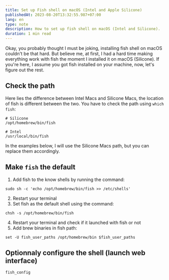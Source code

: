 ```yaml
---
title: Set up Fish shell on macOS (Intel and Apple Silicone)
publishedAt: 2023-08-20T13:32:55.987+07:00
lang: en
type: note
description: How to set up fish shell on macOS (Intel and Silicone).
duration: 1 min read
---
```


Okay, you probably thought I must be joking, installing fish shell on macOS couldn't be that hard. But believe me, at first, I had a hard time making everything work with fish the moment I installed it on macOS (Silicone). If you're here, I assume you got fish installed on your machine, now, let's figure out the rest.

## Check the path

Here lies the difference between Intel Macs and Silicone Macs, the location of fish is different between the two. You have to check the path using `which fish`:

<div class="grid grid-cols-2 gap-2 lt-sm:grid-cols-1">

```shell
# Silicone
/opt/homebrew/bin/fish
```

```shell
# Intel
/usr/local/bin/fish
```

</div>

In the examples below, I will use the Silicone Macs path, but you can replace them accordingly.

## Make `fish` the default

1. Add fish to the know shells by running the command:

```shell
sudo sh -c 'echo /opt/homebrew/bin/fish >> /etc/shells'
```

2. Restart your terminal
3. Set fish as the default shell using the command:

```shell
chsh -s /opt/homebrew/bin/fish
```

4. Restart your terminal and check if it launched with fish or not
5. Add brew binaries in fish path:

```shell
set -U fish_user_paths /opt/homebrew/bin $fish_user_paths
```

## Optionnaly configure the shell (launch web interface)

```shell
fish_config
```
